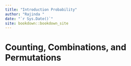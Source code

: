 ```yaml
--- 
title: "Introduction Probability"
author: "Rajinda "
date: "`r Sys.Date()`"
site: bookdown::bookdown_site
---
```


# Counting, Combinations, and Permutations
